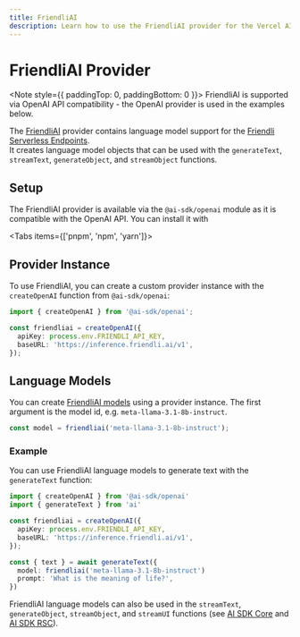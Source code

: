 ```yaml
---
title: FriendliAI
description: Learn how to use the FriendliAI provider for the Vercel AI SDK.
---
```


# FriendliAI Provider

<Note style={{ paddingTop: 0, paddingBottom: 0 }}>
  FriendliAI is supported via OpenAI API compatibility - the OpenAI provider is
  used in the examples below.
</Note>

The [FriendliAI](https://friendli.ai/) provider contains language model support for the [Friendli Serverless Endpoints](https://friendli.ai/products/serverless-endpoints).  
It creates language model objects that can be used with the `generateText`, `streamText`, `generateObject`, and `streamObject` functions.

## Setup

The FriendliAI provider is available via the `@ai-sdk/openai` module as it is compatible with the OpenAI API.
You can install it with

<Tabs items={['pnpm', 'npm', 'yarn']}>
  <Tab>
    <Snippet text="pnpm add @ai-sdk/openai" dark />
  </Tab>
  <Tab>
    <Snippet text="npm install @ai-sdk/openai" dark />
  </Tab>
  <Tab>
    <Snippet text="yarn add @ai-sdk/openai" dark />
  </Tab>
</Tabs>

## Provider Instance

To use FriendliAI, you can create a custom provider instance with the `createOpenAI` function from `@ai-sdk/openai`:

```ts
import { createOpenAI } from '@ai-sdk/openai';

const friendliai = createOpenAI({
  apiKey: process.env.FRIENDLI_API_KEY,
  baseURL: 'https://inference.friendli.ai/v1',
});
```

## Language Models

You can create [FriendliAI models](https://docs.friendli.ai/guides/serverless_endpoints/text_generation#model-supports) using a provider instance.
The first argument is the model id, e.g. `meta-llama-3.1-8b-instruct`.

```ts
const model = friendliai('meta-llama-3.1-8b-instruct');
```

### Example

You can use FriendliAI language models to generate text with the `generateText` function:

```ts
import { createOpenAI } from '@ai-sdk/openai'
import { generateText } from 'ai'

const friendliai = createOpenAI({
  apiKey: process.env.FRIENDLI_API_KEY,
  baseURL: 'https://inference.friendli.ai/v1',
});

const { text } = await generateText({
  model: friendliai('meta-llama-3.1-8b-instruct')
  prompt: 'What is the meaning of life?',
})
```

FriendliAI language models can also be used in the `streamText`, `generateObject`, `streamObject`, and `streamUI` functions
(see [AI SDK Core](/docs/ai-sdk-core) and [AI SDK RSC](/docs/ai-sdk-rsc)).
